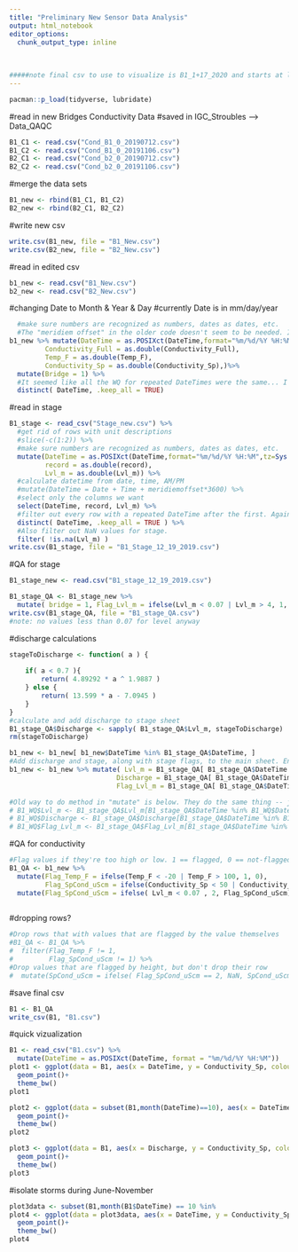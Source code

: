 ```yaml
---
title: "Preliminary New Sensor Data Analysis"
output: html_notebook
editor_options: 
  chunk_output_type: inline
  
  
  
#####note final csv to use to visualize is B1_1+17_2020 and starts at line 136
---
```


```r
pacman::p_load(tidyverse, lubridate)
```
 
#read in new Bridges Conductivity  Data
#saved in IGC_Stroubles --> Data_QAQC
```r
B1_C1 <- read.csv("Cond_B1_0_20190712.csv")
B1_C2 <- read.csv("Cond_B1_0_20191106.csv")
B2_C1 <- read.csv("Cond_b2_0_20190712.csv")
B2_C2 <- read.csv("Cond_b2_0_20191106.csv")

```
#merge the data sets
```r
B1_new <- rbind(B1_C1, B1_C2)
B2_new <- rbind(B2_C1, B2_C2)
```
#write new csv
```r
write.csv(B1_new, file = "B1_New.csv")
write.csv(B2_new, file = "B2_New.csv")
```
#read in edited csv
```r
b1_new <- read.csv("B1_New.csv")
b2_new <- read.csv("B2_New.csv")
```


#changing Date to Month & Year & Day
#currently Date is in mm/day/year
```r
  #make sure numbers are recognized as numbers, dates as dates, etc.
  #The "meridiem offset" in the older code doesn't seem to be needed. It looks like times are pulled correctly from the excel files.
b1_new %>% mutate(DateTime = as.POSIXct(DateTime,format="%m/%d/%Y %H:%M",tz=Sys.timezone()),
         Conductivity_Full = as.double(Conductivity_Full),
         Temp_F = as.double(Temp_F),
         Conductivity_Sp = as.double(Conductivity_Sp),)%>%
  mutate(Bridge = 1) %>%
  #It seemed like all the WQ for repeated DateTimes were the same... I thought it would be okay to drop every row with a repeated date time after the first row. (See "duplicates.R" for verification that every row with a repeated date time also has repeated WQ sensor values.)
  distinct( DateTime, .keep_all = TRUE)
```

#read in stage
```r
B1_stage <- read_csv("Stage_new.csv") %>%
  #get rid of rows with unit descriptions
  #slice(-c(1:2)) %>%
  #make sure numbers are recognized as numbers, dates as dates, etc.
  mutate(DateTime = as.POSIXct(DateTime,format="%m/%d/%Y %H:%M",tz=Sys.timezone() ),
         record = as.double(record),
         Lvl_m = as.double(Lvl_m)) %>%
  #calculate datetime from date, time, AM/PM
  #mutate(DateTime = Date + Time + meridiemoffset*3600) %>%
  #select only the columns we want
  select(DateTime, record, Lvl_m) %>%
  #filter out every row with a repeated DateTime after the first. Again, see "duplicates.R" for a more in-depth examination of why duplicate rows in this data.
  distinct( DateTime, .keep_all = TRUE ) %>%  
  #Also filter out NaN values for stage.
  filter( !is.na(Lvl_m) )
write.csv(B1_stage, file = "B1_Stage_12_19_2019.csv")
```

#QA for stage
```r
B1_stage_new <- read.csv("B1_stage_12_19_2019.csv")

B1_stage_QA <- B1_stage_new %>%
  mutate( bridge = 1, Flag_Lvl_m = ifelse(Lvl_m < 0.07 | Lvl_m > 4, 1, 0))
write.csv(B1_stage_QA, file = "B1_stage_QA.csv")
#note: no values less than 0.07 for level anyway
```

#discharge calculations
```r
stageToDischarge <- function( a ) {
    
    if( a < 0.7 ){
        return( 4.89292 * a ^ 1.9887 )
    } else {
        return( 13.599 * a - 7.0945 )
    }
}
#calculate and add discharge to stage sheet
B1_stage_QA$Discharge <- sapply( B1_stage_QA$Lvl_m, stageToDischarge)
rm(stageToDischarge)

b1_new <- b1_new[ b1_new$DateTime %in% B1_stage_QA$DateTime, ]
#Add discharge and stage, along with stage flags, to the main sheet. Entries are matched by DateTime
b1_new <- b1_new %>% mutate( Lvl_m = B1_stage_QA[ B1_stage_QA$DateTime %in% b1_new$DateTime, ][["Lvl_m"]],
                           Discharge = B1_stage_QA[ B1_stage_QA$DateTime %in% b1_new$DateTime, ][["Discharge"]],
                           Flag_Lvl_m = B1_stage_QA[ B1_stage_QA$DateTime %in% b1_new$DateTime, ][["Flag_Lvl_m"]])

#Old way to do method in "mutate" is below. They do the same thing -- just experimenting here
# B1_WQ$Lvl_m <- B1_stage_QA$Lvl_m[B1_stage_QA$DateTime %in% B1_WQ$DateTime]
# B1_WQ$Discharge <- B1_stage_QA$Discharge[B1_stage_QA$DateTime %in% B1_WQ$DateTime]
# B1_WQ$Flag_Lvl_m <- B1_stage_QA$Flag_Lvl_m[B1_stage_QA$DateTime %in% B1_WQ$DateTime]
```


#QA for conductivity
```r
#Flag values if they're too high or low. 1 == flagged, 0 == not-flagged
B1_QA <- b1_new %>%
  mutate(Flag_Temp_F = ifelse(Temp_F < -20 | Temp_F > 100, 1, 0),
         Flag_SpCond_uScm = ifelse(Conductivity_Sp < 50 | Conductivity_Sp > 2000 | Lvl_m < 0.07 , 1, 0)) %>%
  mutate(Flag_SpCond_uScm = ifelse( Lvl_m < 0.07 , 2, Flag_SpCond_uScm))
  
```

#dropping rows?
```r
#Drop rows that with values that are flagged by the value themselves
#B1_QA <- B1_QA %>%
#  filter(Flag_Temp_F != 1,
#         Flag_SpCond_uScm != 1) %>%
#Drop values that are flagged by height, but don't drop their row
#  mutate(SpCond_uScm = ifelse( Flag_SpCond_uScm == 2, NaN, SpCond_uScm))
```

#save final csv
```r
B1 <- B1_QA
write_csv(B1, "B1.csv")
```


#quick vizualization
```r
B1 <- read_csv("B1.csv") %>%
  mutate(DateTime = as.POSIXct(DateTime, format = "%m/%d/%Y %H:%M"))
plot1 <- ggplot(data = B1, aes(x = DateTime, y = Conductivity_Sp, colour = Flag_SpCond_uScm))+
  geom_point()+
  theme_bw()
plot1

plot2 <- ggplot(data = subset(B1,month(DateTime)==10), aes(x = DateTime, y = Conductivity_Sp, colour = Flag_SpCond_uScm))+
  geom_point()+
  theme_bw()
plot2
```

```r
plot3 <- ggplot(data = B1, aes(x = Discharge, y = Conductivity_Sp, colour = Flag_SpCond_uScm))+
  geom_point()+
  theme_bw()
plot3
```



#isolate storms during June-November
```r
plot3data <- subset(B1,month(B1$DateTime) == 10 %in%
plot4 <- ggplot(data = plot3data, aes(x = DateTime, y = Conductivity_Sp, colour = Flag_SpCond_uScm))+
  geom_point()+
  theme_bw()
plot4
```




